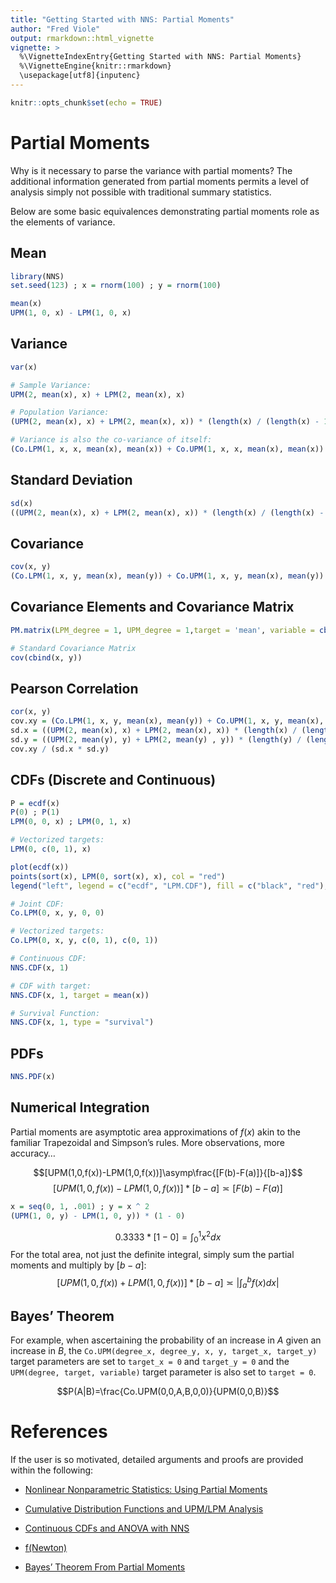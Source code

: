---
title: "Getting Started with NNS: Partial Moments"
author: "Fred Viole"
output: rmarkdown::html_vignette
vignette: >
  %\VignetteIndexEntry{Getting Started with NNS: Partial Moments}
  %\VignetteEngine{knitr::rmarkdown}
  \usepackage[utf8]{inputenc}
---

```{r setup, include=FALSE}
knitr::opts_chunk$set(echo = TRUE)
```

# Partial Moments

Why is it necessary to parse the variance with partial moments?  The additional information generated from partial moments permits a level of analysis simply not possible with traditional summary statistics.

Below are some basic equivalences demonstrating partial moments role as the elements of variance.

## Mean
```{r mean, message=FALSE}
library(NNS)
set.seed(123) ; x = rnorm(100) ; y = rnorm(100)

mean(x)
UPM(1, 0, x) - LPM(1, 0, x)
```

## Variance
```{r variance}
var(x)

# Sample Variance:
UPM(2, mean(x), x) + LPM(2, mean(x), x)

# Population Variance:
(UPM(2, mean(x), x) + LPM(2, mean(x), x)) * (length(x) / (length(x) - 1))

# Variance is also the co-variance of itself:
(Co.LPM(1, x, x, mean(x), mean(x)) + Co.UPM(1, x, x, mean(x), mean(x)) - D.LPM(1, 1, x, x, mean(x), mean(x)) - D.UPM(1, 1, x, x, mean(x), mean(x))) * (length(x) / (length(x) - 1))
```


## Standard Deviation
```{r stdev}
sd(x)
((UPM(2, mean(x), x) + LPM(2, mean(x), x)) * (length(x) / (length(x) - 1))) ^ .5
```

## Covariance
```{r covariance}
cov(x, y)
(Co.LPM(1, x, y, mean(x), mean(y)) + Co.UPM(1, x, y, mean(x), mean(y)) - D.LPM(1, 1, x, y, mean(x), mean(y)) - D.UPM(1, 1, x, y, mean(x), mean(y))) * (length(x) / (length(x) - 1))
```

## Covariance Elements and Covariance Matrix
```{r cov_dec, warning=FALSE}
PM.matrix(LPM_degree = 1, UPM_degree = 1,target = 'mean', variable = cbind(x, y), pop_adj = TRUE)

# Standard Covariance Matrix
cov(cbind(x, y))
```

## Pearson Correlation
```{r pearson}
cor(x, y)
cov.xy = (Co.LPM(1, x, y, mean(x), mean(y)) + Co.UPM(1, x, y, mean(x), mean(y)) - D.LPM(1, 1, x, y, mean(x), mean(y)) - D.UPM(1, 1, x, y, mean(x), mean(y))) * (length(x) / (length(x) - 1))
sd.x = ((UPM(2, mean(x), x) + LPM(2, mean(x), x)) * (length(x) / (length(x) - 1))) ^ .5
sd.y = ((UPM(2, mean(y), y) + LPM(2, mean(y) , y)) * (length(y) / (length(y) - 1))) ^ .5
cov.xy / (sd.x * sd.y)
```

## CDFs (Discrete and Continuous)
```{r cdfs,fig.align="center",fig.width=5,fig.height=3, results='hide'}
P = ecdf(x)
P(0) ; P(1)
LPM(0, 0, x) ; LPM(0, 1, x)

# Vectorized targets:
LPM(0, c(0, 1), x)

plot(ecdf(x))
points(sort(x), LPM(0, sort(x), x), col = "red")
legend("left", legend = c("ecdf", "LPM.CDF"), fill = c("black", "red"), border = NA, bty = "n")

# Joint CDF:
Co.LPM(0, x, y, 0, 0)

# Vectorized targets:
Co.LPM(0, x, y, c(0, 1), c(0, 1))

# Continuous CDF:
NNS.CDF(x, 1)

# CDF with target:
NNS.CDF(x, 1, target = mean(x))

# Survival Function:
NNS.CDF(x, 1, type = "survival")
```


## PDFs
```{r pdfs,fig.align="center",fig.width=5,fig.height=3, rows.print = 10, results='hide'}
NNS.PDF(x)
```

## Numerical Integration
Partial moments are asymptotic area approximations of $f(x)$ akin to the familiar Trapezoidal and Simpson's rules.  More observations, more accuracy...

$$[UPM(1,0,f(x))-LPM(1,0,f(x))]\asymp\frac{[F(b)-F(a)]}{[b-a]}$$
$$[UPM(1,0,f(x))-LPM(1,0,f(x))] *[b-a] \asymp[F(b)-F(a)]$$

```{r numerical integration}
x = seq(0, 1, .001) ; y = x ^ 2
(UPM(1, 0, y) - LPM(1, 0, y)) * (1 - 0)
```

$$0.3333 * [1-0] = \int_{0}^{1} x^2 dx$$
For the total area, not just the definite integral, simply sum the partial moments and multiply by $[b - a]$:
$$[UPM(1,0,f(x))+LPM(1,0,f(x))] *[b-a]\asymp\left\lvert{\int_{a}^{b} f(x)dx}\right\rvert$$

## Bayes' Theorem
For example, when ascertaining the probability of an increase in $A$ given an increase in $B$, the `Co.UPM(degree_x, degree_y, x, y, target_x, target_y)` target parameters are set to `target_x = 0` and `target_y = 0` and the `UPM(degree, target, variable)` target parameter is also set to `target = 0`.

$$P(A|B)=\frac{Co.UPM(0,0,A,B,0,0)}{UPM(0,0,B)}$$

# References
If the user is so motivated, detailed arguments and proofs are provided within the following:

* [Nonlinear Nonparametric Statistics: Using Partial Moments](https://www.amazon.com/dp/1490523995/ref=cm_sw_su_dp)

* [Cumulative Distribution Functions and UPM/LPM Analysis](https://www.ssrn.com/abstract=2148482)

* [Continuous CDFs and ANOVA with NNS](https://www.ssrn.com/abstract=3007373)

* [f(Newton)](https://www.ssrn.com/abstract=2186471)

* [Bayes' Theorem From Partial Moments](https://www.ssrn.com/abstract=3457377)
